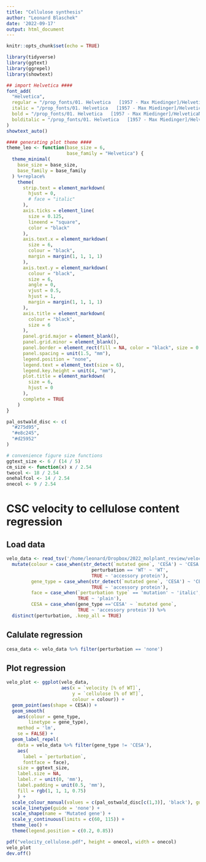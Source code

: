 ```yaml
---
title: "Cellulose synthesis"
author: "Leonard Blaschek"
date: '2022-09-17'
output: html_document
---
```


```r
knitr::opts_chunk$set(echo = TRUE)

library(tidyverse)
library(ggtext)
library(ggrepel)
library(showtext)

## import Helvetica ####
font_add(
  "Helvetica",
  regular = "/prop_fonts/01. Helvetica   [1957 - Max Miedinger]/HelveticaNeueLTStd-Lt.otf",
  italic = "/prop_fonts/01. Helvetica   [1957 - Max Miedinger]/HelveticaNeueLTStd-LtIt.otf",
  bold = "/prop_fonts/01. Helvetica   [1957 - Max Miedinger]/HelveticaNeueLTStd-Bd.otf",
  bolditalic = "/prop_fonts/01. Helvetica   [1957 - Max Miedinger]/HelveticaNeueLTStd-BdIt.otf"
)
showtext_auto()

#### generating plot theme ####
theme_leo <- function(base_size = 6,
                      base_family = "Helvetica") {
  theme_minimal(
    base_size = base_size,
    base_family = base_family
  ) %+replace%
    theme(
      strip.text = element_markdown(
        hjust = 0,
        # face = "italic"
      ),
      axis.ticks = element_line(
        size = 0.125,
        lineend = "square",
        color = "black"
      ),
      axis.text.x = element_markdown(
        size = 6,
        colour = "black",
        margin = margin(1, 1, 1, 1)
      ),
      axis.text.y = element_markdown(
        colour = "black",
        size = 6,
        angle = 0,
        vjust = 0.5,
        hjust = 1,
        margin = margin(1, 1, 1, 1)
      ),
      axis.title = element_markdown(
        colour = "black",
        size = 6
      ),
      panel.grid.major = element_blank(),
      panel.grid.minor = element_blank(),
      panel.border = element_rect(fill = NA, color = "black", size = 0.25),
      panel.spacing = unit(1.5, "mm"),
      legend.position = "none",
      legend.text = element_text(size = 6),
      legend.key.height = unit(4, "mm"),
      plot.title = element_markdown(
        size = 6,
        hjust = 0
      ),
      complete = TRUE
    )
}

pal_ostwald_disc <- c(
  "#275d95",
  "#e8c245",
  "#d25952"
)

# convenience figure size functions
ggtext_size <- 6 / (14 / 5)
cm_size <- function(x) x / 2.54
twocol <- 18 / 2.54
onehalfcol <- 14 / 2.54
onecol <- 9 / 2.54
```

# CSC velocity to cellulose content regression

## Load data

```r
velo_data <- read_tsv('/home/leonard/Dropbox/2022_molplant_review/velocity_cellulose.tsv') %>% 
  mutate(colour = case_when(str_detect(`mutated gene`, 'CESA') ~ 'CESA',
                               perturbation == 'WT' ~ 'WT',
                               TRUE ~ 'accessory protein'),
         gene_type = case_when(str_detect(`mutated gene`, 'CESA') ~ 'CESA',
                               TRUE ~ 'accessory protein'),
         face = case_when(`perturbation type` == 'mutation' ~ 'italic',
                          TRUE ~ 'plain'),
         CESA = case_when(gene_type =='CESA' ~ `mutated gene`,
                          TRUE ~ 'accessory protein')) %>% 
  distinct(perturbation, .keep_all = TRUE)
```

## Calulate regression

```r
cesa_data <- velo_data %>% filter(perturbation == 'none')
```


## Plot regression

```r
velo_plot <- ggplot(velo_data,
                    aes(x = `velocity [% of WT]`,
                        y = `cellulose [% of WT]`,
                        colour = colour)) +
  geom_point(aes(shape = CESA)) +
  geom_smooth(
    aes(colour = gene_type,
        linetype = gene_type),
    method = 'lm',
    se = FALSE) +
  geom_label_repel(
    data = velo_data %>% filter(gene_type != 'CESA'),
    aes(
      label = `perturbation`,
      fontface = face),
    size = ggtext_size,
    label.size = NA,
    label.r = unit(0, 'mm'),
    label.padding = unit(0.5, 'mm'),
    fill = rgb(1, 1, 1, 0.75)
    ) +
  scale_colour_manual(values = c(pal_ostwald_disc[c(1,3)], 'black'), guide = 'none') +
  scale_linetype(guide = 'none') +
  scale_shape(name = 'Mutated gene') +
  scale_y_continuous(limits = c(60, 115)) +
  theme_leo() +
  theme(legend.position = c(0.2, 0.85))

pdf("velocity_cellulose.pdf", height = onecol, width = onecol)
velo_plot
dev.off()
```


